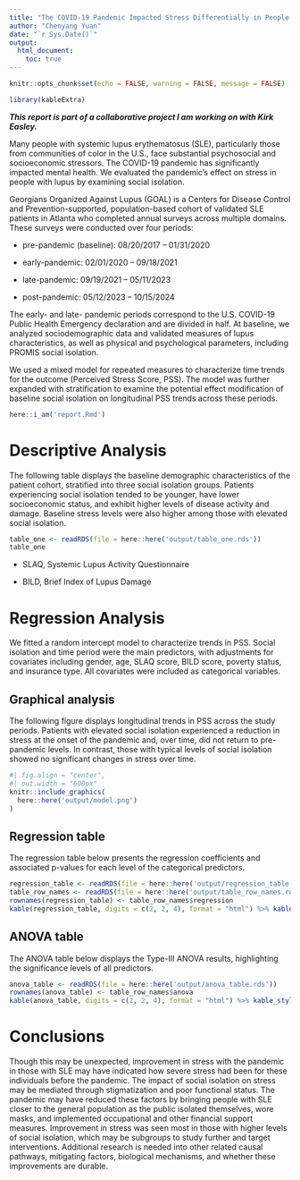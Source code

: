 ```yaml
---
title: "The COVID-19 Pandemic Impacted Stress Differentially in People With Lupus by Social Isolation"
author: "Chenyang Yuan"
date: "`r Sys.Date()`"
output:
  html_document:
    toc: true
---
```


```r
knitr::opts_chunk$set(echo = FALSE, warning = FALSE, message = FALSE)
```

```r
library(kableExtra)
```

*__This report is part of a collaborative project I am working on with Kirk Easley.__*

Many people with systemic lupus erythematosus (SLE), particularly those from communities of color in the U.S., face substantial psychosocial and socioeconomic stressors. The COVID-19 pandemic has significantly impacted mental health. We evaluated the pandemic's effect on stress in people with lupus by examining social isolation.

Georgians Organized Against Lupus (GOAL) is a Centers for Disease Control and Prevention-supported, population-based cohort of validated SLE patients in Atlanta who completed annual surveys across multiple domains. These surveys were conducted over four periods:

* pre-pandemic (baseline): 08/20/2017 -- 01/31/2020

* early-pandemic: 02/01/2020 -- 09/18/2021

* late-pandemic: 09/19/2021 -- 05/11/2023

* post-pandemic: 05/12/2023 -- 10/15/2024

The early- and late- pandemic periods correspond to the U.S. COVID-19 Public Health Emergency declaration and are divided in half. At baseline, we analyzed sociodemographic data and validated measures of lupus characteristics, as well as physical and psychological parameters, including PROMIS social isolation.

We used a mixed model for repeated measures to characterize time trends for the outcome (Perceived Stress Score, PSS). The model was further expanded with stratification to examine the potential effect modification of baseline social isolation on longitudinal PSS trends across these periods.

```r
here::i_am('report.Rmd')
```

# Descriptive Analysis

The following table displays the baseline demographic characteristics of the patient cohort, stratified into three social isolation groups. Patients experiencing social isolation tended to be younger, have lower socioeconomic status, and exhibit higher levels of disease activity and damage. Baseline stress levels were also higher among those with elevated social isolation.

```r
table_one <- readRDS(file = here::here('output/table_one.rds'))
table_one
```

* SLAQ, Systemic Lupus Activity Questionnaire

* BILD, Brief Index of Lupus Damage

# Regression Analysis

We fitted a random intercept model to characterize trends in PSS. Social isolation and time period were the main predictors, with adjustments for covariates including gender, age, SLAQ score, BILD score, poverty status, and insurance type. All covariates were included as categorical variables.

## Graphical analysis

The following figure displays longitudinal trends in PSS across the study periods. Patients with elevated social isolation experienced a reduction in stress at the onset of the pandemic and, over time, did not return to pre-pandemic levels. In contrast, those with typical levels of social isolation showed no significant changes in stress over time.

```r
#| fig.align = "center",
#| out.width = "600px"
knitr::include_graphics(
  here::here('output/model.png')
)
```

## Regression table

The regression table below presents the regression coefficients and associated p-values for each level of the categorical predictors.

```r
regression_table <- readRDS(file = here::here('output/regression_table.rds'))
table_row_names <- readRDS(file = here::here('output/table_row_names.rds'))
rownames(regression_table) <- table_row_names$regression
kable(regression_table, digits = c(2, 2, 4), format = "html") %>% kable_styling(full_width = T)
```

## ANOVA table

The ANOVA table below displays the Type-III ANOVA results, highlighting the significance levels of all predictors.

```r
anova_table <- readRDS(file = here::here('output/anova_table.rds'))
rownames(anova_table) <- table_row_names$anova
kable(anova_table, digits = c(2, 2, 4), format = "html") %>% kable_styling(full_width = T)
```

# Conclusions

Though this may be unexpected, improvement in stress with the pandemic in those with SLE may have indicated how severe stress had been for these individuals before the pandemic. The impact of social isolation on stress may be mediated through stigmatization and poor functional status. The pandemic may have reduced these factors by bringing people with SLE closer to the general population as the public isolated themselves, wore masks, and implemented occupational and other financial support measures. Improvement in stress was seen most in those with higher levels of social isolation, which may be subgroups to study further and target interventions. Additional research is needed into other related causal pathways, mitigating factors, biological mechanisms, and whether these improvements are durable.


